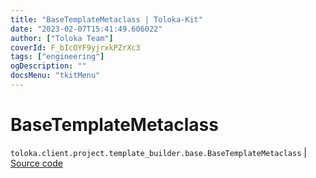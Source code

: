 ```yaml
---
title: "BaseTemplateMetaclass | Toloka-Kit"
date: "2023-02-07T15:41:49.606022"
author: ["Toloka Team"]
coverId: F_bIcOYF9yjrxkPZrXc3
tags: ["engineering"]
ogDescription: ""
docsMenu: "tkitMenu"
---
```


# BaseTemplateMetaclass
`toloka.client.project.template_builder.base.BaseTemplateMetaclass` | [Source code](https://github.com/Toloka/toloka-kit/blob/v1.1.3/src/client/project/template_builder/base.py#L112)